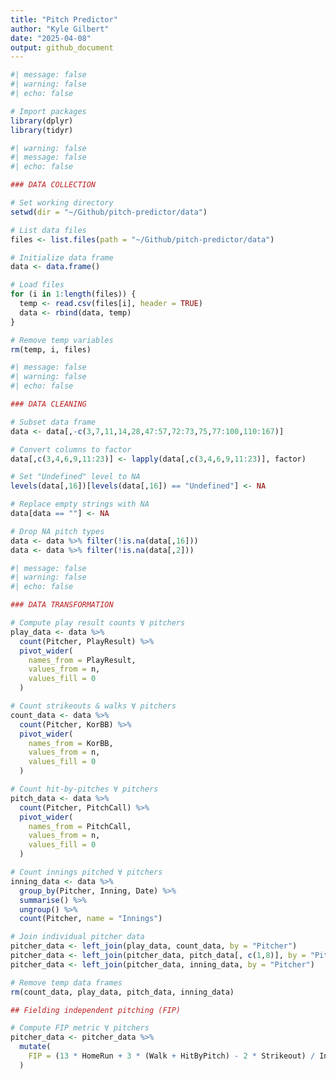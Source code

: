```yaml
---
title: "Pitch Predictor"
author: "Kyle Gilbert"
date: "2025-04-08"
output: github_document
---
```


```r
#| message: false
#| warning: false
#| echo: false

# Import packages
library(dplyr)
library(tidyr)
```

```r
#| warning: false
#| message: false
#| echo: false

### DATA COLLECTION

# Set working directory
setwd(dir = "~/Github/pitch-predictor/data")

# List data files
files <- list.files(path = "~/Github/pitch-predictor/data")

# Initialize data frame 
data <- data.frame()

# Load files
for (i in 1:length(files)) {
  temp <- read.csv(files[i], header = TRUE)
  data <- rbind(data, temp)
}

# Remove temp variables
rm(temp, i, files)
```

```r
#| message: false
#| warning: false
#| echo: false

### DATA CLEANING

# Subset data frame
data <- data[,-c(3,7,11,14,28,47:57,72:73,75,77:100,110:167)]

# Convert columns to factor
data[,c(3,4,6,9,11:23)] <- lapply(data[,c(3,4,6,9,11:23)], factor)

# Set "Undefined" level to NA
levels(data[,16])[levels(data[,16]) == "Undefined"] <- NA

# Replace empty strings with NA
data[data == ""] <- NA

# Drop NA pitch types
data <- data %>% filter(!is.na(data[,16]))
data <- data %>% filter(!is.na(data[,2]))
```

```r
#| message: false
#| warning: false
#| echo: false

### DATA TRANSFORMATION

# Compute play result counts ∀ pitchers
play_data <- data %>% 
  count(Pitcher, PlayResult) %>% 
  pivot_wider(
    names_from = PlayResult,
    values_from = n,
    values_fill = 0
  )

# Count strikeouts & walks ∀ pitchers
count_data <- data %>% 
  count(Pitcher, KorBB) %>% 
  pivot_wider(
    names_from = KorBB,
    values_from = n,
    values_fill = 0
  )

# Count hit-by-pitches ∀ pitchers
pitch_data <- data %>% 
  count(Pitcher, PitchCall) %>% 
  pivot_wider(
    names_from = PitchCall,
    values_from = n,
    values_fill = 0
  )

# Count innings pitched ∀ pitchers
inning_data <- data %>% 
  group_by(Pitcher, Inning, Date) %>% 
  summarise() %>% 
  ungroup() %>% 
  count(Pitcher, name = "Innings")

# Join individual pitcher data
pitcher_data <- left_join(play_data, count_data, by = "Pitcher")
pitcher_data <- left_join(pitcher_data, pitch_data[, c(1,8)], by = "Pitcher")
pitcher_data <- left_join(pitcher_data, inning_data, by = "Pitcher")

# Remove temp data frames
rm(count_data, play_data, pitch_data, inning_data)

## Fielding independent pitching (FIP)

# Compute FIP metric ∀ pitchers
pitcher_data <- pitcher_data %>% 
  mutate(
    FIP = (13 * HomeRun + 3 * (Walk + HitByPitch) - 2 * Strikeout) / Innings
  )
```


